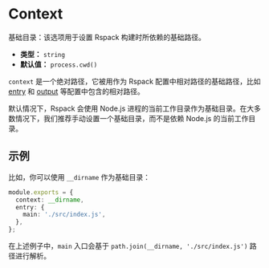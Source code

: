 
<WebpackLicense from="https://webpack.docschina.org/configuration/entry-context/#context" />

# Context

基础目录：该选项用于设置 Rspack 构建时所依赖的基础路径。

- **类型：** `string`
- **默认值：** `process.cwd()`

`context` 是一个绝对路径，它被用作为 Rspack 配置中相对路径的基础路径，比如 [entry](config/entry) 和 [output](config/output) 等配置中包含的相对路径。

默认情况下，Rspack 会使用 Node.js 进程的当前工作目录作为基础目录。在大多数情况下，我们推荐手动设置一个基础目录，而不是依赖 Node.js 的当前工作目录。

## 示例

比如，你可以使用 `__dirname` 作为基础目录：

```ts title="rspack.config.js"
module.exports = {
  context: __dirname,
  entry: {
    main: './src/index.js',
  },
};
```

在上述例子中，`main` 入口会基于 `path.join(__dirname, './src/index.js')` 路径进行解析。
